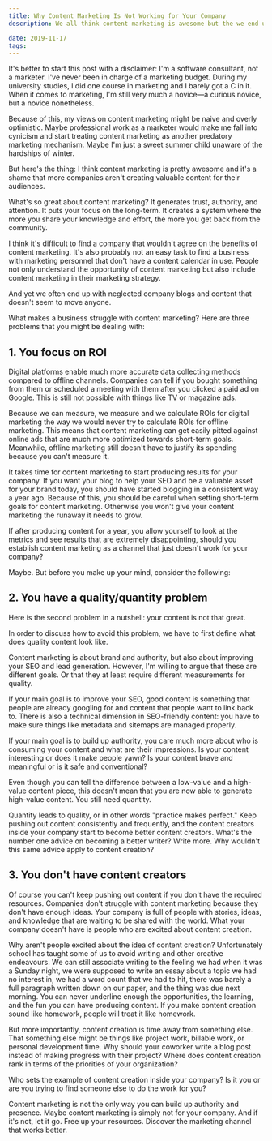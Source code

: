 ```yaml
---
title: Why Content Marketing Is Not Working for Your Company
description: We all think content marketing is awesome but the we end up with neglected company blogs and content that doesn't seem to move anyone. Why?

date: 2019-11-17
tags:
---
```


It's better to start this post with a disclaimer: I'm a software consultant, not a marketer. I've never been in charge of a marketing budget. During my university studies, I did one course in marketing and I barely got a C in it. When it comes to marketing, I'm still very much a novice—a curious novice, but a novice nonetheless.

Because of this, my views on content marketing might be naive and overly optimistic. Maybe professional work as a marketer would make me fall into cynicism and start treating content marketing as another predatory marketing mechanism. Maybe I'm just a sweet summer child unaware of the hardships of winter.

But here's the thing: I think content marketing is pretty awesome and it's a shame that more companies aren't creating valuable content for their audiences.

What's so great about content marketing? It generates trust, authority, and attention. It puts your focus on the long-term. It creates a system where the more you share your knowledge and effort, the more you get back from the community.

I think it's difficult to find a company that wouldn't agree on the benefits of content marketing. It's also probably not an easy task to find a business with marketing personnel that don't have a content calendar in use. People not only understand the opportunity of content marketing but also include content marketing in their marketing strategy.

And yet we often end up with neglected company blogs and content that doesn't seem to move anyone.

What makes a business struggle with content marketing? Here are three problems that you might be dealing with:

## 1. You focus on ROI

Digital platforms enable much more accurate data collecting methods compared to offline channels. Companies can tell if you bought something from them or scheduled a meeting with them after you clicked a paid ad on Google. This is still not possible with things like TV or magazine ads.

Because we can measure, we measure and we calculate ROIs for digital marketing the way we would never try to calculate ROIs for offline marketing. This means that content marketing can get easily pitted against online ads that are much more optimized towards short-term goals. Meanwhile, offline marketing still doesn't have to justify its spending because you can't measure it.

It takes time for content marketing to start producing results for your company. If you want your blog to help your SEO and be a valuable asset for your brand today, you should have started blogging in a consistent way a year ago. Because of this, you should be careful when setting short-term goals for content marketing. Otherwise you won't give your content marketing the runaway it needs to grow.

If after producing content for a year, you allow yourself to look at the metrics and see results that are extremely disappointing, should you establish content marketing as a channel that just doesn't work for your company?

Maybe. But before you make up your mind, consider the following:

## 2. You have a quality/quantity problem

Here is the second problem in a nutshell: your content is not that great.

In order to discuss how to avoid this problem, we have to first define what does quality content look like.

Content marketing is about brand and authority, but also about improving your SEO and lead generation. However, I'm willing to argue that these are different goals. Or that they at least require different measurements for quality.

If your main goal is to improve your SEO, good content is something that people are already googling for and content that people want to link back to. There is also a technical dimension in SEO-friendly content: you have to make sure things like metadata and sitemaps are managed properly.

If your main goal is to build up authority, you care much more about who is consuming your content and what are their impressions. Is your content interesting or does it make people yawn? Is your content brave and meaningful or is it safe and conventional?

Even though you can tell the difference between a low-value and a high-value content piece, this doesn't mean that you are now able to generate high-value content. You still need quantity.

Quantity leads to quality, or in other words "practice makes perfect." Keep pushing out content consistently and frequently, and the content creators inside your company start to become better content creators. What's the number one advice on becoming a better writer? Write more. Why wouldn't this same advice apply to content creation?

## 3. You don't have content creators

Of course you can't keep pushing out content if you don't have the required resources. Companies don't struggle with content marketing because they don't have enough ideas. Your company is full of people with stories, ideas, and knowledge that are waiting to be shared with the world. What your company doesn't have is people who are excited about content creation.

Why aren't people excited about the idea of content creation? Unfortunately school has taught some of us to avoid writing and other creative endeavours. We can still associate writing to the feeling we had when it was a Sunday night, we were supposed to write an essay about a topic we had no interest in, we had a word count that we had to hit, there was barely a full paragraph written down on our paper, and the thing was due next morning. You can never underline enough the opportunities, the learning, and the fun you can have producing content. If you make content creation sound like homework, people will treat it like homework.

But more importantly, content creation is time away from something else. That something else might be things like project work, billable work, or personal development time. Why should your coworker write a blog post instead of making progress with their project? Where does content creation rank in terms of the priorities of your organization?

Who sets the example of content creation inside your company? Is it you or are you trying to find someone else to do the work for you?

Content marketing is not the only way you can build up authority and presence. Maybe content marketing is simply not for your company. And if it's not, let it go. Free up your resources. Discover the marketing channel that works better.
